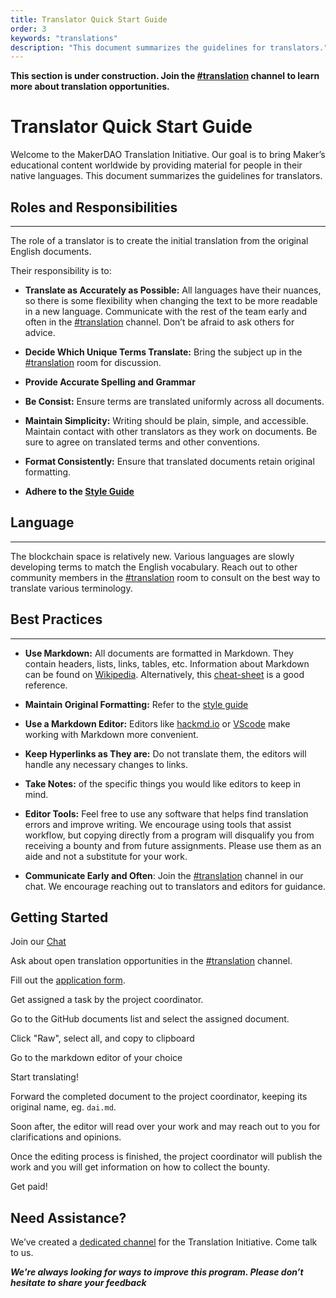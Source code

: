 ```yaml
---
title: Translator Quick Start Guide
order: 3
keywords: "translations"
description: "This document summarizes the guidelines for translators."
---
```


<StatusBanner warning>


**This section is under construction. Join the [#translation](https://chat.makerdao.com/channel/translation) channel to learn more about translation opportunities.**

</StatusBanner>


# Translator Quick Start Guide

Welcome to the MakerDAO Translation Initiative. Our goal is to bring Maker’s educational content worldwide by providing material for people in their native languages. This document summarizes the guidelines for translators.

## Roles and Responsibilities

---

The role of a translator is to create the initial translation from the original English documents.

Their responsibility is to:

- **Translate as Accurately as Possible:** All languages have their nuances, so there is some flexibility when changing the text to be more readable in a new language. Communicate with the rest of the team early and often in the [#translation](https://chat.makerdao.com/channel/translation) channel. Don’t be afraid to ask others for advice.

- **Decide Which Unique Terms Translate:** Bring the subject up in the [#translation](https://chat.makerdao.com/channel/translation) room for discussion.

- **Provide Accurate Spelling and Grammar**

- **Be Consist:** Ensure terms are translated uniformly across all documents.

- **Maintain Simplicity:** Writing should be plain, simple, and accessible. Maintain contact with other translators as they work on documents. Be sure to agree on translated terms and other conventions.

- **Format Consistently:** Ensure that translated documents retain original formatting.

- **Adhere to the [Style Guide](/contribute/content/writing-style-guide/)**

## Language

---

The blockchain space is relatively new. Various languages are slowly developing terms to match the English vocabulary. Reach out to other community members in the [#translation](https://chat.makerdao.com/channel/translation) room to consult on the best way to translate various terminology.

## Best Practices

---

- **Use Markdown:** All documents are formatted in Markdown. They contain headers, lists, links, tables, etc. Information about Markdown can be found on [Wikipedia](https://en.wikipedia.org/wiki/Markdown). Alternatively, this [cheat-sheet](https://github.com/adam-p/markdown-here/wiki/Markdown-Cheatsheet) is a good reference.
- **Maintain Original Formatting:** Refer to the [style guide](/contribute/content/writing-style-guide/)
- **Use a Markdown Editor:** Editors like [hackmd.io](https://hackmd.io/) or [VScode](https://code.visualstudio.com/) make working with Markdown more convenient.

- **Keep Hyperlinks as They are:** Do not translate them, the editors will handle any necessary changes to links.

- **Take Notes:** of the specific things you would like editors to keep in mind.

- **Editor Tools:** Feel free to use any software that helps find translation errors and improve writing. We encourage using tools that assist workflow, but copying directly from a program will disqualify you from receiving a bounty and from future assignments. Please use them as an aide and not a substitute for your work.

- **Communicate Early and Often**: Join the [#translation](https://chat.makerdao.com/channel/translation) channel in our chat. We encourage reaching out to translators and editors for guidance.

## Getting Started

<Checklist>


Join our [Chat](https://chat.makerdao.com)

Ask about open translation opportunities in the [#translation](https://chat.makerdao.com/channel/translation) channel.

Fill out the [application form](https://airtable.com/shr415iT3e8S8nuzS).

Get assigned a task by the project coordinator.

Go to the GitHub documents list and select the assigned document.

Click "Raw", select all, and copy to clipboard

Go to the markdown editor of your choice

Start translating!

Forward the completed document to the project coordinator, keeping its original name, eg. `dai.md`.

Soon after, the editor will read over your work and may reach out to you for clarifications and opinions.

Once the editing process is finished, the project coordinator will publish the work and you will get information on how to collect the bounty.

Get paid!

</Checklist>


## Need Assistance?

We’ve created a [dedicated channel](https://chat.makerdao.com/channel/translation) for the Translation Initiative. Come talk to us.

**_We're always looking for ways to improve this program. Please don’t hesitate to share your feedback_**
